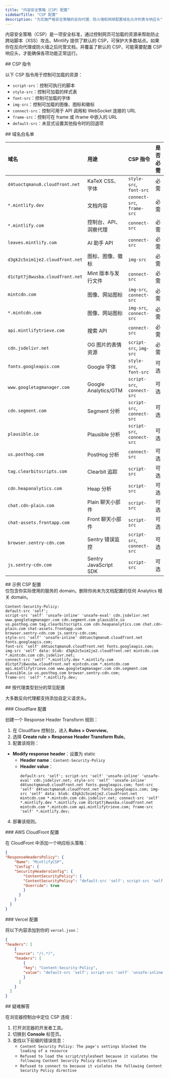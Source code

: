 ```yaml
---
title: "内容安全策略（CSP）配置"
sidebarTitle: "CSP 配置"
description: "为实施严格安全策略的反向代理、防火墙和网络配置域名允许列表与响应头"
---
```


内容安全策略（CSP）是一项安全标准，通过控制网页可加载的资源来帮助防止跨站脚本（XSS）攻击。Mintlify 提供了默认的 CSP，可保护大多数站点。如果你在反向代理或防火墙之后托管文档，并覆盖了默认的 CSP，可能需要配置 CSP 响应头，才能确保各项功能正常运行。

<div id="csp-directives">
  ## CSP 指令
</div>

以下 CSP 指令用于控制可加载的资源：

- `script-src`：控制可执行的脚本
- `style-src`：控制可加载的样式表
- `font-src`：控制可加载的字体
- `img-src`：控制可加载的图像、图标和徽标
- `connect-src`：控制可用于 API 调用和 WebSocket 连接的 URL
- `frame-src`：控制可在 frame 或 iframe 中嵌入的 URL
- `default-src`：未显式设置其他指令时的回退项

<div id="domain-whitelist">
  ## 域名白名单
</div>

| 域名 | 用途 | CSP 指令 | 是否必需 |
|:-------|:--------|:--------------|:-------|
| `d4tuoctqmanu0.cloudfront.net` | KaTeX CSS、字体 | `style-src`, `font-src` | 必需 |
| `*.mintlify.dev` | 文档内容 | `connect-src`, `frame-src` | 必需 |
| `*.mintlify.com` | 控制台、API、洞察代理 | `connect-src` | 必需 |
| `leaves.mintlify.com` | AI 助手 API | `connect-src` | 必需 |
| `d3gk2c5xim1je2.cloudfront.net` | 图标、图像、徽标 | `img-src` | 必需 |
| `d1ctpt7j8wusba.cloudfront.net` | Mint 版本与发行文件 | `connect-src` | 必需 |
| `mintcdn.com` | 图像、网站图标 | `img-src`, `connect-src` | 必需 |
| `*.mintcdn.com` | 图像、网站图标 | `img-src`, `connect-src` | 必需 |
| `api.mintlifytrieve.com` | 搜索 API | `connect-src` | 必需 |
| `cdn.jsdelivr.net` | OG 图片的表情资源 | `script-src`, `img-src` | 必需 |
| `fonts.googleapis.com` | Google 字体 | `style-src`, `font-src` | 可选 |
| `www.googletagmanager.com` | Google Analytics/GTM | `script-src`, `connect-src` | 可选 |
| `cdn.segment.com` | Segment 分析 | `script-src`, `connect-src` | 可选 |
| `plausible.io` | Plausible 分析 | `script-src`, `connect-src` | 可选 |
| `us.posthog.com` | PostHog 分析 | `connect-src` | 可选 |
| `tag.clearbitscripts.com` | Clearbit 追踪 | `script-src` | 可选 |
| `cdn.heapanalytics.com` | Heap 分析 | `script-src` | 可选 |
| `chat.cdn-plain.com` | Plain 聊天小部件 | `script-src` | 可选 |
| `chat-assets.frontapp.com` | Front 聊天小部件 | `script-src` | 可选 |
| `browser.sentry-cdn.com` | Sentry 错误监控 | `script-src`, `connect-src` | 可选 |
| `js.sentry-cdn.com` | Sentry JavaScript SDK | `script-src` | 可选 |

<div id="example-csp-configuration">
  ## 示例 CSP 配置
</div>

<Note>
  仅包含你实际使用的服务的 domain。删除你尚未为文档配置的任何 Analytics 相关 domain。
</Note>

```text wrap
Content-Security-Policy:
default-src 'self';
script-src 'self' 'unsafe-inline' 'unsafe-eval' cdn.jsdelivr.net www.googletagmanager.com cdn.segment.com plausible.io
us.posthog.com tag.clearbitscripts.com cdn.heapanalytics.com chat.cdn-plain.com chat-assets.frontapp.com
browser.sentry-cdn.com js.sentry-cdn.com;
style-src 'self' 'unsafe-inline' d4tuoctqmanu0.cloudfront.net fonts.googleapis.com;
font-src 'self' d4tuoctqmanu0.cloudfront.net fonts.googleapis.com;
img-src 'self' data: blob: d3gk2c5xim1je2.cloudfront.net mintcdn.com *.mintcdn.com cdn.jsdelivr.net;
connect-src 'self' *.mintlify.dev *.mintlify.com d1ctpt7j8wusba.cloudfront.net mintcdn.com *.mintcdn.com
api.mintlifytrieve.com www.googletagmanager.com cdn.segment.com plausible.io us.posthog.com browser.sentry-cdn.com;
frame-src 'self' *.mintlify.dev;
```


<div id="common-configurations-by-proxy-type">
  ## 按代理类型划分的常见配置
</div>

大多数反向代理都支持添加自定义请求头。

<div id="cloudflare-configuration">
  ### Cloudflare 配置
</div>

创建一个 Response Header Transform 规则：

1. 在 Cloudflare 控制台，进入 **Rules > Overview**。
2. 选择 **Create rule > Response Header Transform Rule**。
3. 配置该规则：

- **Modify response header**：设置为 static
  - **Header name**：`Content-Security-Policy`
  - **Header value**：
    ```text wrap
    default-src 'self'; script-src 'self' 'unsafe-inline' 'unsafe-eval' cdn.jsdelivr.net; style-src 'self' 'unsafe-inline' d4tuoctqmanu0.cloudfront.net fonts.googleapis.com; font-src 'self' d4tuoctqmanu0.cloudfront.net fonts.googleapis.com; img-src 'self' data: blob: d3gk2c5xim1je2.cloudfront.net mintcdn.com *.mintcdn.com cdn.jsdelivr.net; connect-src 'self' *.mintlify.dev *.mintlify.com d1ctpt7j8wusba.cloudfront.net mintcdn.com *.mintcdn.com api.mintlifytrieve.com; frame-src 'self' *.mintlify.dev;
    ```

4. 部署该规则。

<div id="aws-cloudfront-configuration">
  ### AWS CloudFront 配置
</div>

在 CloudFront 中添加一个响应标头策略：

```json
{
"ResponseHeadersPolicy": {
    "Name": "MintlifyCSP",
    "Config": {
    "SecurityHeadersConfig": {
        "ContentSecurityPolicy": {
        "ContentSecurityPolicy": "default-src 'self'; script-src 'self' 'unsafe-inline' 'unsafe-eval' cdn.jsdelivr.net; style-src 'self' 'unsafe-inline' d4tuoctqmanu0.cloudfront.net fonts.googleapis.com; font-src 'self' d4tuoctqmanu0.cloudfront.net fonts.googleapis.com; img-src 'self' data: blob: d3gk2c5xim1je2.cloudfront.net mintcdn.com *.mintcdn.com cdn.jsdelivr.net; connect-src 'self' *.mintlify.dev *.mintlify.com d1ctpt7j8wusba.cloudfront.net mintcdn.com *.mintcdn.com api.mintlifytrieve.com; frame-src 'self' *.mintlify.dev;",
        "Override": true
        }
      }
    }
  }
}
```


<div id="vercel-configuration">
  ### Vercel 配置
</div>

将以下内容添加到你的 `vercel.json`：

```json
{
"headers": [
    {
    "source": "/(.*)",
    "headers": [
        {
        "key": "Content-Security-Policy",
        "value": "default-src 'self'; script-src 'self' 'unsafe-inline' 'unsafe-eval' cdn.jsdelivr.net; style-src 'self' 'unsafe-inline' d4tuoctqmanu0.cloudfront.net fonts.googleapis.com; font-src 'self' d4tuoctqmanu0.cloudfront.net fonts.googleapis.com; img-src 'self' data: blob: d3gk2c5xim1je2.cloudfront.net mintcdn.com *.mintcdn.com cdn.jsdelivr.net; connect-src 'self' *.mintlify.dev *.mintlify.com d1ctpt7j8wusba.cloudfront.net mintcdn.com *.mintcdn.com api.mintlifytrieve.com; frame-src 'self' *.mintlify.dev;"
        }
      ]
    }
  ]
}
```


<div id="troubleshooting">
  ## 疑难解答
</div>

在浏览器控制台中定位 CSP 违规：

1. 打开浏览器的开发者工具。
2. 切换到 **Console** 标签页。
3. 查找以下前缀的错误信息：
    - `Content Security Policy: The page's settings blocked the loading of a resource`
    - `Refused to load the script/stylesheet because it violates the following Content Security Policy directive`
    - `Refused to connect to because it violates the following Content Security Policy directive`